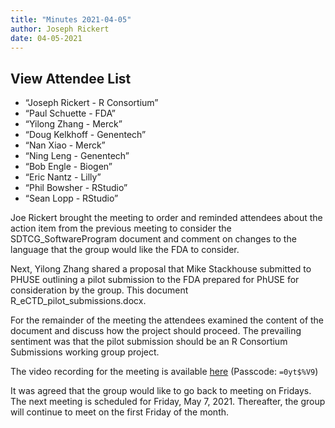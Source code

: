 ```yaml
---
title: "Minutes 2021-04-05"
author: Joseph Rickert
date: 04-05-2021
---
```


::: {.callout-tip collapse="true"}
## View Attendee List

- "Joseph Rickert - R Consortium"
- "Paul Schuette - FDA"
- "Yilong Zhang - Merck"
- "Doug Kelkhoff - Genentech"
- "Nan Xiao - Merck"
- "Ning Leng - Genentech"
- "Bob Engle - Biogen"
- "Eric Nantz - Lilly"
- "Phil Bowsher - RStudio"
- "Sean Lopp - RStudio"
:::

Joe Rickert brought the meeting to order and reminded attendees about the action item from the previous meeting to consider the SDTCG_SoftwareProgram document and comment on changes to the language that the group would like the FDA to consider.

Next, Yilong Zhang shared a proposal that Mike Stackhouse submitted to PHUSE outlining a pilot submission to the FDA prepared for PhUSE for consideration by the group. This document R_eCTD_pilot_submissions.docx. 

For the remainder of the meeting the attendees examined the content of the document and discuss how the project should proceed. The prevailing sentiment was that the pilot submission should be an R Consortium Submissions working group project.

The video recording for the meeting is available [here](https://zoom.us/rec/share/0uljlGZRgZGx9zZuRgloMOIH92qvtScRq1YtUZhxnC0GF2KxkMXsycDYykqHCIXl.pz5myyWa0kJ5JdnO) (Passcode: `=0yt$%V9`)

It was agreed that the group would like to go back to meeting on Fridays. The next meeting is scheduled for Friday, May 7, 2021. Thereafter, the group will continue to meet on the first Friday of the month.